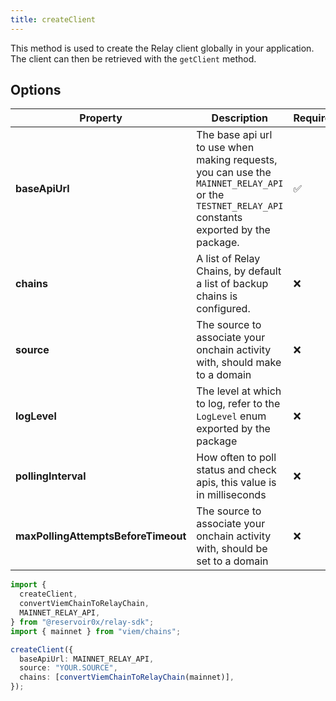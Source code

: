 ```yaml
---
title: createClient
---
```


This method is used to create the Relay client globally in your application. The client can then be retrieved with the `getClient` method.

## Options

| Property                            | Description                                                                                                                                     | Required |
| ----------------------------------- | ----------------------------------------------------------------------------------------------------------------------------------------------- | -------- |
| **baseApiUrl**                      | The base api url to use when making requests, you can use the `MAINNET_RELAY_API` or the `TESTNET_RELAY_API` constants exported by the package. | ✅      |
| **chains**                          | A list of Relay Chains, by default a list of backup chains is configured.                                                                       | ❌       |
| **source**                          | The source to associate your onchain activity with, should make to a domain                                                                     | ❌       |
| **logLevel**                        | The level at which to log, refer to the `LogLevel` enum exported by the package                                                                 | ❌       |
| **pollingInterval**                 | How often to poll status and check apis, this value is in milliseconds                                                                          | ❌       |
| **maxPollingAttemptsBeforeTimeout** | The source to associate your onchain activity with, should be set to a domain                                                                     | ❌       |

```typescript
import {
  createClient,
  convertViemChainToRelayChain,
  MAINNET_RELAY_API,
} from "@reservoir0x/relay-sdk";
import { mainnet } from "viem/chains";

createClient({
  baseApiUrl: MAINNET_RELAY_API,
  source: "YOUR.SOURCE",
  chains: [convertViemChainToRelayChain(mainnet)],
});
```
